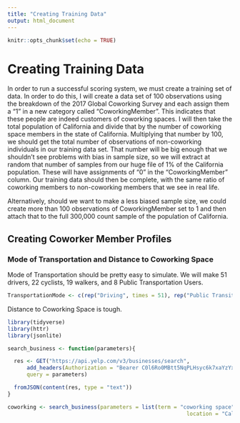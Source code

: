 ```yaml
---
title: "Creating Training Data"
output: html_document
---
```


```r
knitr::opts_chunk$set(echo = TRUE)
```

# Creating Training Data
In order to run a successful scoring system, we must create a training set of data. In order to do this, I will create a data set of 100 observations using the breakdown of the 2017 Global Coworking Survey and each assign them a "1" in a new category called "CoworkingMember". This indicates that these people are indeed customers of coworking spaces. I will then take the total population of California and divide that by the number of coworking space members in the state of California. Multiplying that number by 100, we should get the total number of observations of non-coworking individuals in our training data set. That number will be big enough that we shouldn't see problems with bias in sample size, so we will extract at random that number of samples from our huge file of 1% of the California population. These will have assignments of "0" in the "CoworkingMember" column. Our training data should then be complete, with the same ratio of coworking members to non-coworking members that we see in real life.

Alternatively, should we want to make a less biased sample size, we could create more than 100 observations of CoworkingMember set to 1 and then attach that to the full 300,000 count sample of the population of California.

## Creating Coworker Member Profiles
### Mode of Transportation and Distance to Coworking Space
Mode of Transportation should be pretty easy to simulate. We will make 51 drivers, 22 cyclists, 19 walkers, and 8 Public Transportation Users.
```r
TransportationMode <- c(rep("Driving", times = 51), rep("Public Transit", times = 8), rep("Biking", times = 22), rep("Walking", times = 19))
```

Distance to Coworking Space is tough. 
```r
library(tidyverse)
library(httr)
library(jsonlite)

search_business <- function(parameters){

  res <- GET("https://api.yelp.com/v3/businesses/search",
      add_headers(Authorization = "Bearer C0l6Ro0MBtt5NqPLHsyc6k7xaYzYx6f42SlAicQOPpONtBwAK16ieUIUFa0BfgPJEuUb4vjDAWXebnK5OpsT_JmZBYnuVlludaltQKG1V8tmv3T2LcRzYbcop7G"),
      query = parameters)

  fromJSON(content(res, type = "text"))
}

coworking <- search_business(parameters = list(term = "coworking space",
                                                        location = "California"))


```